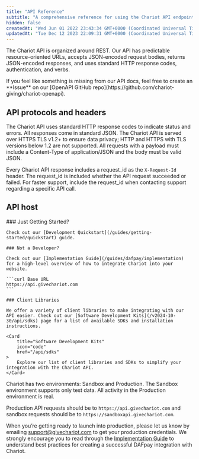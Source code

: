 ```yaml
---
title: "API Reference"
subtitle: "A comprehensive reference for using the Chariot API endpoints"
hidden: false
createdAt: "Wed Jun 01 2022 23:43:34 GMT+0000 (Coordinated Universal Time)"
updatedAt: "Tue Dec 12 2023 22:09:31 GMT+0000 (Coordinated Universal Time)"
---
```

The Chariot API is organized around REST. Our API has predictable resource-oriented URLs, accepts JSON-encoded request bodies, returns JSON-encoded responses, and uses standard HTTP response codes, authentication, and verbs.

<Note title="Issues, Ideas or Feedback">
 If you feel like something is missing from our API docs, feel free to create an **Issue** on our [OpenAPI GitHub repo](https://github.com/chariot-giving/chariot-openapi).
</Note>

## API protocols and headers

The Chariot API uses standard HTTP response codes to indicate status and errors.
All responses come in standard JSON. The Chariot API is served over HTTPS TLS v1.2+ to ensure data privacy; HTTP and HTTPS with TLS versions below 1.2 are not supported.
All requests with a payload must include a Content-Type of application/JSON and the body must be valid JSON.

Every Chariot API response includes a request_id as the `X-Request-Id` header.
The request_id is included whether the API request succeeded or failed.
For faster support, include the request_id when contacting support regarding a specific API call.

## API host

<Aside>
    ### Just Getting Started?

    Check out our [Development Quickstart](/guides/getting-started/quickstart) guide.

    ### Not a Developer?

    Check out our [Implementation Guide](/guides/dafpay/implementation) for a high-level overview of how to integrate Chariot into your website.

    ```curl Base URL
    https://api.givechariot.com
    ```

    ### Client Libraries

    We offer a variety of client libraries to make integrating with our API easier. Check out our [Software Development Kits](/v2024-10-30/api/sdks) page for a list of available SDKs and installation instructions.

    <Card
        title="Software Development Kits"
        icon="code"
        href="/api/sdks"
    >
        Explore our list of client libraries and SDKs to simplify your integration with the Chariot API.
    </Card>
</Aside>

Chariot has two environments: Sandbox and Production.
The Sandbox environment supports only test data.
All activity in the Production environment is real.

Production API requests should be to `https://api.givechariot.com` and sandbox requests should be to `https://sandboxapi.givechariot.com`.

When you’re getting ready to launch into production, please let us know by emailing [support@givechariot.com](mailto:support@givechariot.com) to get your production credentials.
We strongly encourage you to read through the [Implementation Guide](/guides/dafpay/implementation) to understand best practices for creating
a successful DAFpay integration with Chariot.
